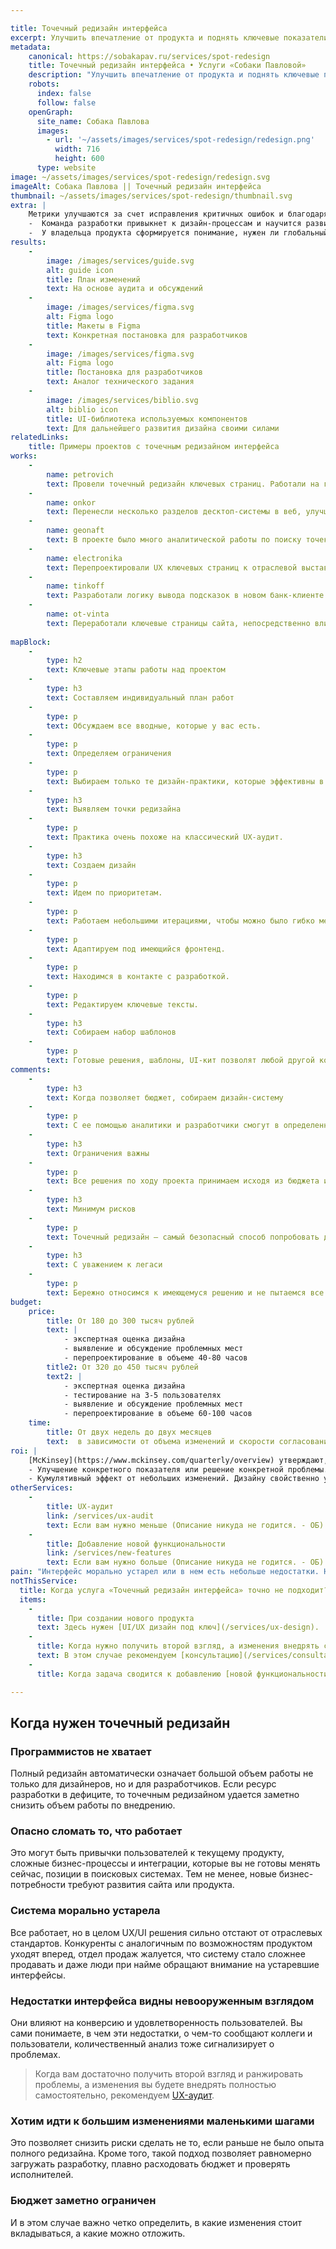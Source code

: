 ```yaml
---

title: Точечный редизайн интерфейса
excerpt: Улучшить впечатление от продукта и поднять ключевые показатели (метрики) с помощью небольших изменений в дизайне. Короткие итерации. Бережно к тому, что уже работает. План на основе опыта + аккуратные правки в нынешний дизайн интерфейса.
metadata:
    canonical: https://sobakapav.ru/services/spot-redesign
    title: Точечный редизайн интерфейса • Услуги «Собаки Павловой»
    description: "Улучшить впечатление от продукта и поднять ключевые показатели (метрики) с помощью небольших изменений в дизайне. Короткие итерации. Бережно к тому, что уже работает. План на основе опыта + аккуратные правки в нынешний дизайн интерфейса."
    robots:
      index: false
      follow: false
    openGraph:
      site_name: Собака Павлова
      images:
        - url: '~/assets/images/services/spot-redesign/redesign.png'
          width: 716
          height: 600
      type: website
image: ~/assets/images/services/spot-redesign/redesign.svg
imageAlt: Собака Павлова || Точечный редизайн интерфейса
thumbnail: ~/assets/images/services/spot-redesign/thumbnail.svg
extra: |
    Метрики улучшаются за счет исправления критичных ошибок и благодаря эффекту от множества небольших изменений
    -  Команда разработки привыкнет к дизайн-процессам и научится развивать продукт своими силами.
    -  У владельца продукта сформируется понимание, нужен ли глобальный редизайн, или достаточно такого точечного рефакторинга. 
results:
    -
        image: /images/services/guide.svg
        alt: guide icon
        title: План изменений
        text: На основе аудита и обсуждений
    -
        image: /images/services/figma.svg
        alt: Figma logo
        title: Макеты в Figma
        text: Конкретная постановка для разработчиков
    -
        image: /images/services/figma.svg
        alt: Figma logo
        title: Постановка для разработчиков
        text: Аналог технического задания
    -
        image: /images/services/biblio.svg
        alt: biblio icon
        title: UI-библиотека используемых компонентов
        text: Для дальнейшего развития дизайна своими силами
relatedLinks:
    title: Примеры проектов с точечным редизайном интерфейса
works:
    -
        name: petrovich
        text: Провели точечный редизайн ключевых страниц. Работали на грани внедрения в команду.
    -
        name: onkor
        text: Перенесли несколько разделов десктоп-системы в веб, улучшив ключевые страницы.
    -
        name: geonaft
        text: В проекте было много аналитической работы по поиску точек сервисного роста для декстоп-приложения.
    -
        name: electronika
        text: Перепроектировали UX ключевых страниц к отраслевой выставке.
    -
        name: tinkoff
        text: Разработали логику вывода подсказок в новом банк-клиенте.
    -
        name: ot-vinta
        text: Переработали ключевые страницы сайта, непосредственно влияющие на конверсию.
    
mapBlock:
    -
        type: h2
        text: Ключевые этапы работы над проектом
    -
        type: h3
        text: Составляем индивидуальный план работ
    -
        type: p
        text: Обсуждаем все вводные, которые у вас есть.
    -
        type: p
        text: Определяем ограничения
    -
        type: p
        text: Выбираем только те дизайн-практики, которые эффективны в вашем случае.
    -
        type: h3
        text: Выявляем точки редизайна
    -
        type: p
        text: Практика очень похоже на классический UX-аудит.
    -
        type: h3
        text: Создаем дизайн
    -
        type: p
        text: Идем по приоритетам.
    -
        type: p
        text: Работаем небольшими итерациями, чтобы можно было гибко менять состав работ и глубину проработки.             
    -
        type: p
        text: Адаптируем под имеющийся фронтенд.
    -
        type: p
        text: Находимся в контакте с разработкой.
    -
        type: p
        text: Редактируем ключевые тексты.
    -
        type: h3
        text: Собираем набор шаблонов
    -
        type: p
        text: Готовые решения, шаблоны, UI-кит позволят любой другой команде продолжить развитие и улучшение продукта.
comments:
    -
        type: h3
        text: Когда позволяет бюджет, собираем дизайн-систему
    -
        type: p
        text: С ее помощью аналитики и разработчики смогут в определенных пределах поддерживать и развивать продукт самостоятельно.
    -
        type: h3
        text: Ограничения важны
    -
        type: p
        text: Все решения по ходу проекта принимаем исходя из бюджета и приоритетов.
    -
        type: h3
        text: Минимум рисков
    -
        type: p
        text: Точечный редизайн — самый безопасный способ попробовать дизайн, не ставя под угрозу работоспособность системы или продукта.
    -
        type: h3
        text: С уважением к легаси
    -
        type: p
        text: Бережно относимся к имеющемуся решению и не пытаемся все переделать.
budget:
    price:
        title: От 180 до 300 тысяч рублей
        text: |
            - экспертная оценка дизайна
            - выявление и обсуждение проблемных мест
            - перепроектирование в объеме 40-80 часов
        title2: От 320 до 450 тысяч рублей
        text2: |
            - экспертная оценка дизайна
            - тестирование на 3-5 пользователях
            - выявление и обсуждение проблемных мест
            - перепроектирование в объеме 60-100 часов
    time:
        title: От двух недель до двух месяцев
        text:  в зависимости от объема изменений и скорости согласования
roi: |
    [McKinsey](https://www.mckinsey.com/quarterly/overview) утверждают, что инвестиции в дизайн в целом позволяют компаниям [добиться существенного эффекта](https://www.mckinsey.com/capabilities/mckinsey-design/our-insights/the-business-value-of-design). Применительно к точечному редизайну мы можем выделить следующее.
    - Улучшение конкретного показателя или решение конкретной проблемы. Например, более выгодно представлять продукт на выставках, повысить конверсию, снизить порог вхождения, ускорить работу оператора и снизить количество ошибок, уменьшить затраты на обучение новых специалистов и т.д.
    - Кумулятивный эффект от небольших изменений. Дизайну свойственно устаревать. Продукт, как любая система, требует внимания, поддержки, исправления ошибок, до которых не было дела раньше. Влияние каждого микроизменения может быть ничтожным, но такие изменения в сумме дают качественные рост или как минимум позволяют поддерживать систему в рамках отраслевых стандартов.
otherServices:
    - 
        title: UX-аудит
        link: /services/ux-audit
        text: Если вам нужно меньше (Описание никуда не годится. - ОБ)
    - 
        title: Добавление новой функциональности
        link: /services/new-features
        text: Если вам нужно больше (Описание никуда не годится. - ОБ)
pain: "Интерфейс морально устарел или в нем есть небольше недостатки. Но полностью переделать его нельзя: страшно сломать существующие процессы, не хватает программистов, слишком дорого и т.п."
notThisService:
  title: Когда услуга «Точечный редизайн интерфейса» точно не подходит?
  items:
    -
      title: При создании нового продукта
      text: Здесь нужен [UI/UX дизайн под ключ](/services/ux-design).
    -
      title: Когда нужно получить второй взгляд, а изменения внедрять самостоятельно или позднее
      text: В этом случае рекомендуем [консультацию](/services/consultation) или [аудит](/services/ux-audit).
    -
      title: Когда задача сводится к добавлению [новой функциональности](/services/new-features).

---
```


## Когда нужен точечный редизайн

### Программистов не хватает

Полный редизайн автоматически означает большой объем работы не только для дизайнеров, но и для разработчиков. Если ресурс разработки в дефиците, то точечным редизайном удается заметно снизить объем работы по внедрению.

### Опасно сломать то, что работает

Это могут быть привычки пользователей к текущему продукту, сложные бизнес-процессы и интеграции, которые вы не готовы менять сейчас, позиции в поисковых системах. Тем не менее, новые бизнес-потребности требуют развития сайта или продукта.

### Система морально устарела

Все работает, но в целом UX/UI решения сильно отстают от отраслевых стандартов. Конкуренты с аналогичным по возможностям продуктом уходят вперед, отдел продаж жалуется, что систему стало сложнее продавать и даже люди при найме обращают внимание на устаревшие интерфейсы. 

### Недостатки интерфейса видны невооруженным взглядом

Они влияют на конверсию и удовлетворенность пользователей. Вы сами понимаете, в чем эти недостатки, о чем-то сообщают коллеги и пользователи, количественный анализ тоже сигнализирует о проблемах.

> Когда вам достаточно получить второй взгляд и ранжировать проблемы, а изменения вы будете внедрять полностью самостоятельно, рекомендуем [UX-аудит](/services/audit).

### Хотим идти к большим изменениями маленькими шагами

Это позволяет снизить риски сделать не то, если раньше не было опыта полного редизайна. Кроме того, такой подход позволяет равномерно загружать разработку, плавно расходовать бюджет и проверять исполнителей. 

### Бюджет заметно ограничен

И в этом случае важно четко определить, в какие изменения стоит вкладываться, а какие можно отложить.
